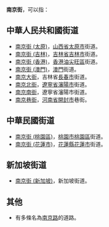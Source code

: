 '''南京街'''，可以指：

==中華人民共和國街道==
* [[南京街_(太原)|南京街 (太原)]]，[[山西省|山西省]][[太原市|太原市]]街道。
* [[南京街_(吉林)|南京街 (吉林)]]，[[吉林省|吉林省]][[吉林市|吉林市]]街道。
* [[南京街_(香港)|南京街 (香港)]]，[[香港|香港]][[油尖旺區|油尖旺區]]街道。
* [[南京街_(澳門)|南京街 (澳門)]]，[[澳門|澳門]]街道。
* [[南京大街|南京大街]]，吉林省[[長春市|長春市]]街道。
* [[南京北街|南京北街]]，[[遼寧省|遼寧省]][[瀋陽市|瀋陽市]]街道。
* [[南京南街|南京南街]]，遼寧省瀋陽市街道。
* [[南京巷街|南京巷街]]，[[河南省|河南省]][[開封市|開封市]]巷街。

==中華民國街道==
* [[南京街_(桃園區)|南京街 (桃園區)]]，[[桃園市|桃園市]][[桃園區|桃園區]]街道。
* [[南京街_(花蓮市)|南京街 (花蓮市)]]，[[花蓮縣|花蓮縣]][[花蓮市|花蓮市]]街道。

== 新加坡街道 ==

* [[南京街_(新加坡)|南京街 (新加坡)]]，新加坡街道。

==其他==
* 有多條名為[[南京路|南京路]]的道路。

{{disambig|Cat=三字路名消歧义}}